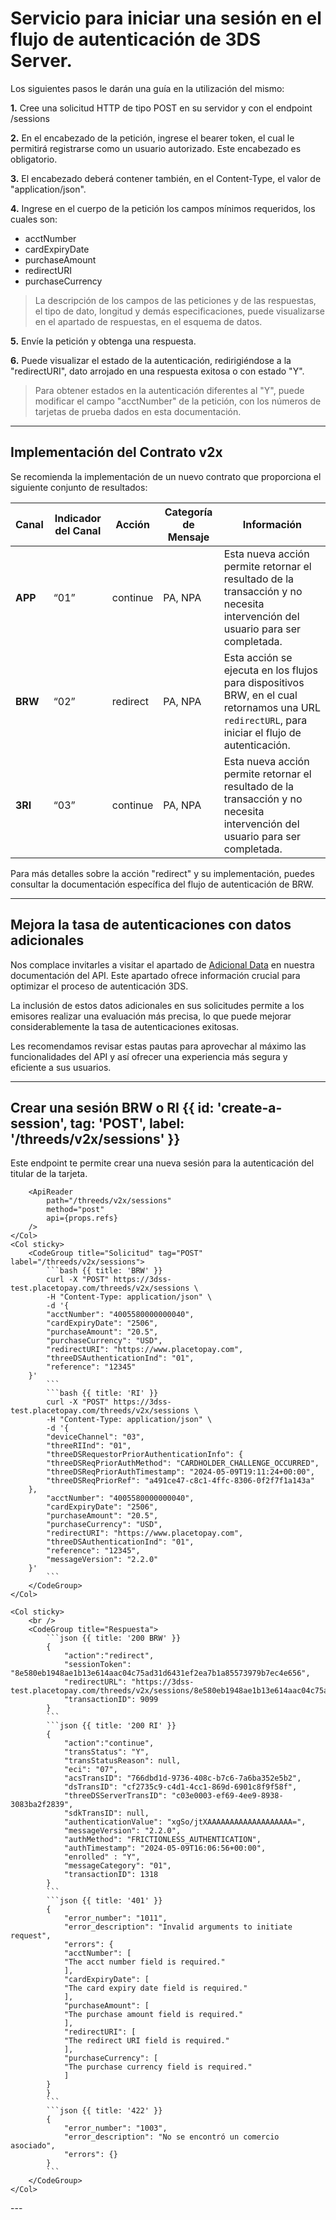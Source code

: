 <MissingTranslationBanner />


# Servicio para iniciar una sesión en el flujo de autenticación de 3DS Server.

Los siguientes pasos le darán una guía en la utilización del mismo:

**1.** Cree una solicitud HTTP de tipo POST en su servidor y con el endpoint /sessions

**2.** En el encabezado de la petición, ingrese el bearer token, el cual le permitirá registrarse como un usuario autorizado. Este encabezado es obligatorio.

**3.** El encabezado deberá contener también, en el Content-Type, el valor de "application/json".

**4.** Ingrese en el cuerpo de la petición los campos mínimos requeridos, los cuales son:
  - acctNumber
  - cardExpiryDate
  - purchaseAmount
  - redirectURI
  - purchaseCurrency

> La descripción de los campos de las peticiones y de las respuestas, el tipo de dato, longitud y demás especificaciones, puede visualizarse en el apartado de respuestas, en el esquema de datos.

**5.** Envíe la petición y obtenga una respuesta.

**6.** Puede visualizar el estado de la autenticación, redirigiéndose a la "redirectURI", dato arrojado en una respuesta exitosa o con estado "Y".

> Para obtener estados en la autenticación diferentes al "Y", puede modificar el campo "acctNumber" de la petición, con los números de tarjetas de prueba dados en esta documentación.

---
## Implementación del Contrato v2x

Se recomienda la implementación de un nuevo contrato que proporciona el siguiente conjunto de resultados:

| Canal   | Indicador del Canal | Acción   | Categoría de Mensaje | Información                                                                                                                                      |
|---------|---------------------|----------|----------------------|--------------------------------------------------------------------------------------------------------------------------------------------------|
| **APP** | “01”                | continue | PA, NPA              | Esta nueva acción permite retornar el resultado de la transacción y no necesita intervención del usuario para ser completada.                    |
| **BRW** | “02”                | redirect | PA, NPA              | Esta acción se ejecuta en los flujos para dispositivos BRW, en el cual retornamos una URL `redirectURL`, para iniciar el flujo de autenticación. |
| **3RI** | “03”                | continue | PA, NPA              | Esta nueva acción permite retornar el resultado de la transacción y no necesita intervención del usuario para ser completada.                    |

Para más detalles sobre la acción "redirect" y su implementación, puedes consultar la documentación específica del flujo de autenticación de BRW.

---

## Mejora la tasa de autenticaciones con datos adicionales
Nos complace invitarles a visitar el apartado de [Adicional Data](/en/three-d-s-server/api/sessions/detail-info) en nuestra documentación del API. Este apartado ofrece información crucial para optimizar el proceso de autenticación 3DS.

La inclusión de estos datos adicionales en sus solicitudes permite a los emisores realizar una evaluación más precisa, lo que puede mejorar considerablemente la tasa de autenticaciones exitosas.

Les recomendamos revisar estas pautas para aprovechar al máximo las funcionalidades del API y así ofrecer una experiencia más segura y eficiente a sus usuarios.

---

## Crear una sesión BRW o RI {{ id: 'create-a-session', tag: 'POST', label: '/threeds/v2x/sessions' }}

<Row>
    <Col>
        Este endpoint te permite crear una nueva sesión para la autenticación del titular de la tarjeta.

        <ApiReader
            path="/threeds/v2x/sessions"
            method="post"
            api={props.refs}
        />
    </Col>
    <Col sticky>
        <CodeGroup title="Solicitud" tag="POST" label="/threeds/v2x/sessions">
            ```bash {{ title: 'BRW' }}
            curl -X "POST" https://3dss-test.placetopay.com/threeds/v2x/sessions \
            -H "Content-Type: application/json" \
            -d '{
            "acctNumber": "4005580000000040",
            "cardExpiryDate": "2506",
            "purchaseAmount": "20.5",
            "purchaseCurrency": "USD",
            "redirectURI": "https://www.placetopay.com",
            "threeDSAuthenticationInd": "01",
            "reference": "12345"
        }'
            ```
            ```bash {{ title: 'RI' }}
            curl -X "POST" https://3dss-test.placetopay.com/threeds/v2x/sessions \
            -H "Content-Type: application/json" \
            -d '{
            "deviceChannel": "03",
            "threeRIInd": "01",
            "threeDSRequestorPriorAuthenticationInfo": {
            "threeDSReqPriorAuthMethod": "CARDHOLDER_CHALLENGE_OCCURRED",
            "threeDSReqPriorAuthTimestamp": "2024-05-09T19:11:24+00:00",
            "threeDSReqPriorRef": "a491ce47-c8c1-4ffc-8306-0f2f7f1a143a"
        },
            "acctNumber": "4005580000000040",
            "cardExpiryDate": "2506",
            "purchaseAmount": "20.5",
            "purchaseCurrency": "USD",
            "redirectURI": "https://www.placetopay.com",
            "threeDSAuthenticationInd": "01",
            "reference": "12345",
            "messageVersion": "2.2.0"
        }'
            ```
        </CodeGroup>
    </Col>
</Row>

<Row>
    <Col>
        <ApiReader
            path="/threeds/v2x/sessions"
            method="post"
            type="response"
            api={props.refs}
        />
    </Col>

    <Col sticky>
        <br />
        <CodeGroup title="Respuesta">
            ```json {{ title: '200 BRW' }}
            {
                "action":"redirect",
                "sessionToken": "8e580eb1948ae1b13e614aac04c75ad31d6431ef2ea7b1a85573979b7ec4e656",
                "redirectURL": "https://3dss-test.placetopay.com/threeds/v2x/sessions/8e580eb1948ae1b13e614aac04c75ad31d6431ef2ea7b1a85573979b7ec4e656",
                "transactionID": 9099
            }
            ```
            ```json {{ title: '200 RI' }}
            {
                "action":"continue",
                "transStatus": "Y",
                "transStatusReason": null,
                "eci": "07",
                "acsTransID": "766dbd1d-9736-408c-b7c6-7a6ba352e5b2",
                "dsTransID": "cf2735c9-c4d1-4cc1-869d-6901c8f9f58f",
                "threeDSServerTransID": "c03e0003-ef69-4ee9-8938-3083ba2f2839",
                "sdkTransID": null,
                "authenticationValue": "xgSo/jtXAAAAAAAAAAAAAAAAAAA=",
                "messageVersion": "2.2.0",
                "authMethod": "FRICTIONLESS_AUTHENTICATION",
                "authTimestamp": "2024-05-09T16:06:56+00:00",
                "enrolled" : "Y",
                "messageCategory": "01",
                "transactionID": 1318
            }
            ```
            ```json {{ title: '401' }}
            {
                "error_number": "1011",
                "error_description": "Invalid arguments to initiate request",
                "errors": {
                "acctNumber": [
                "The acct number field is required."
                ],
                "cardExpiryDate": [
                "The card expiry date field is required."
                ],
                "purchaseAmount": [
                "The purchase amount field is required."
                ],
                "redirectURI": [
                "The redirect URI field is required."
                ],
                "purchaseCurrency": [
                "The purchase currency field is required."
                ]
            }
            }
            ```
            ```json {{ title: '422' }}
            {
                "error_number": "1003",
                "error_description": "No se encontró un comercio asociado",
                "errors": {}
            }
            ```
        </CodeGroup>
    </Col>
</Row>
---